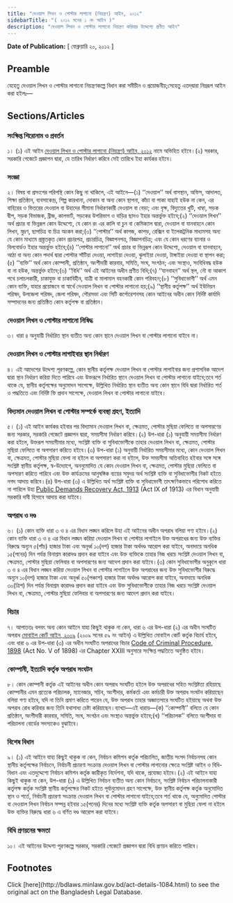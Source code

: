 ```yaml
---
title: "দেওয়াল লিখন ও পোস্টার লাগানো (নিয়ন্ত্রণ) আইন, ২০১২"
sidebarTitle: "( ২০১২ সনের ১ নং আইন )"
description: "দেওয়াল লিখন ও পোস্টার লাগানো নিয়ন্ত্রণ করিবার উদ্দেশ্যে প্রণীত আইন"
---
```


**Date of Publication:** [ ফেব্রুয়ারি ২০, ২০১২ ]

## Preamble

যেহেতু দেওয়াল লিখন ও পোস্টার লাগানো নিয়ন্ত্রণকল্পে বিধান করা সমীচীন ও প্রয়োজনীয়;সেহেতু এতদ্‌দ্বারা নিম্নরূপ আইন করা হইলঃ—

## Sections/Articles

### সংক্ষিপ্ত শিরোনাম ও প্রবর্তন

১। (১) এই আইন [দেওয়াল লিখন ও পোস্টার লাগানো (নিয়ন্ত্রণ) আইন, ২০১২](/laws/act-1084 "দেওয়াল লিখন ও পোস্টার লাগানো (নিয়ন্ত্রণ) আইন, ২০১২") নামে অভিহিত হইবে।(২) সরকার, সরকারি গেজেটে প্রজ্ঞাপন দ্বারা, যে তারিখ নির্ধারণ করিবে সেই তারিখে ইহা কার্যকর হইবে।

### সংজ্ঞা

২। বিষয় বা প্রসংগের পরিপন্থি কোন কিছু না থাকিলে, এই আইনে—(১) ‘‘দেওয়াল’’ অর্থ বাসস্থান, অফিস, আদালত, শিক্ষা প্রতিষ্ঠান, ব্যবসাকেন্দ্র, শিল্প কারখানা, দোকান বা অন্য কোন স্থাপনা, কাঁচা বা পাকা যাহাই হউক না কেন, এর বাহিরের ও ভিতরের দেওয়াল বা উহাদের সীমানা নির্ধারণকারী দেওয়াল বা বেড়া; এবং বৃক্ষ, বিদ্যুতের খুটি, খাম্বা, সড়ক দ্বীপ, সড়ক বিভাজক, ব্রীজ, কালভার্ট, সড়কের উপরিভাগ ও বাড়ির ছাদও ইহার অন্তর্ভুক্ত হইবে;(২) ‘‘দেওয়াল লিখন’’ অর্থ প্রচার বা ভিন্নরূপ কোন উদ্দেশ্যে, যে কোন রং এর কালি বা চুন বা কেমিক্যাল দ্বারা, দেওয়াল বা যানবাহনে কোন লিখন, মুদ্রণ, ছাপচিত্র বা চিত্র অংকন করা;(৩) ‘‘পোস্টার’’ অর্থ কাগজ, কাপড়, রেক্সিন বা ইলেকট্রনিক মাধ্যমসহ অন্য যে কোন মাধ্যমে প্রস্ত্ততকৃত কোন প্রচারপত্র, প্রচারচিত্র, বিজ্ঞাপনপত্র, বিজ্ঞাপনচিত্র; এবং যে কোন ধরণের ব্যানার ও বিলবোর্ডও ইহার অন্তর্ভুক্ত হইবে;(৪) ‘‘পোস্টার লাগানো’’ অর্থ প্রচার বা ভিন্নরূপ কোন উদ্দেশ্যে, দেওয়াল বা যানবাহনে, আঠা বা অন্য কোন পদার্থ দ্বারা পোস্টার সাঁটিয়া দেওয়া, লাগাইয়া দেওয়া, ঝুলাইয়া দেওয়া, টাঙ্গাইয়া দেওয়া বা স্থাপন করা;(৫) ‘‘ব্যক্তি’’ অর্থ কোন কোম্পানী, প্রতিষ্ঠান, অংশীদারী কারবার, সমিতি, সংঘ, সংগঠন; এবং সংস্থাও, সংবিধিবদ্ধ হউক বা না হউক, অন্তর্ভুক্ত হইবে;(৬) ‘‘বিধি’’ অর্থ এই আইনের অধীন প্রণীত বিধি;(৭) ‘‘যানবাহন’’ অর্থ স্থল, নৌ বা আকাশ পথে চলাচলকারী, চাকাযুক্ত বা চাকাবিহীন, যাত্রী বা মালামাল বহনকারী কোন পরিবহন;(৮) ‘‘সুবিধাভোগী’’ অর্থ এমন কোন ব্যক্তি, যাহার প্রয়োজনে বা স্বার্থে দেওয়াল লিখন বা পোস্টার লাগানো হয়;(৯) ‘‘স্থানীয় কর্তৃপক্ষ’’ অর্থ ইউনিয়ন পরিষদ, উপজেলা পরিষদ, জেলা পরিষদ, পৌরসভা এবং সিটি কর্পোরেশনসহ কোন আইনের অধীন কোন নির্দিষ্ট কার্যাদি সম্পাদনের জন্য প্রতিষ্ঠিত কোন কর্তৃপক্ষ বা প্রতিষ্ঠান।

### দেওয়াল লিখন ও পোস্টার লাগানো নিষিদ্ধ

৩। ধারা ৪ অনুযায়ী নির্ধারিত স্থান ব্যতীত অন্য কোন স্থানে দেওয়াল লিখন বা পোস্টার লাগানো যাইবে না।

### দেওয়াল লিখন ও পোস্টার লাগাইবার স্থান নির্ধারণ

৪। এই আদেশের উদ্দেশ্য পূরণকল্পে, কোন স্থানীয় কর্তৃপক্ষ দেওয়াল লিখন বা পোস্টার লাগাইবার জন্য প্রশাসনিক আদেশ দ্বারা স্থান নির্ধারণ করিয়া দিতে পারিবে এবং উক্তরূপে নির্ধারিত স্থানে দেওয়াল লিখন বা পোস্টার লাগানো যাইবে;তবে শর্ত থাকে যে, স্থানীয় কর্তৃপক্ষের অনুমোদন সাপেক্ষে, উল্লিখিত নির্ধারিত স্থান ব্যতীত অন্য কোন স্থানে বিধি দ্বারা নির্ধারিত শর্ত ও পদ্ধতিতে এবং নির্দিষ্ট ফি প্রদান সাপেক্ষে, দেওয়াল লিখন বা পোস্টার লাগানো যাইবে।

### বিদ্যমান দেওয়াল লিখন বা পোস্টার সম্পর্কে ব্যবস্থা গ্রহণ, ইত্যাদি

৫। (১) এই আইন কার্যকর হইবার পর বিদ্যামান দেওয়াল লিখন বা, ক্ষেত্রমত, পোস্টার মুছিয়া ফেলিতে বা অপসারণের জন্য সরকার, সরকারি গেজেটে প্রজ্ঞাপন দ্বারা, সময়সীমা নির্ধারণ করিবে।(২) উপ-ধারা (১) অনুযায়ী সময়সীমা নির্ধারণ করা হইলে, উক্তরূপ সময়সীমার মধ্যে, সংশ্লিষ্ট ব্যক্তি বা সুবিধাভোগীকে তাহার দেওয়াল লিখন বা, ক্ষেত্রমত, পোস্টার মুছিয়া ফেলিতে বা অপসারণ করিতে হইবে।(৩) উপ-ধারা (১) অনুযায়ী নির্ধারিত সময়সীমার মধ্যে, কোন দেওয়াল লিখন বা, ক্ষেত্রমত, পোস্টার মুছিয়া ফেলা না হইলে বা অপসারণ করা না হইলে, উক্ত সময়সীমা অতিবাহিত হইবার সঙ্গে সঙ্গে সংশ্লিষ্ট স্থানীয় কর্তৃপক্ষ, স্ব-উদ্যোগে, অননুমোদিত যে কোন দেওয়াল লিখন বা, ক্ষেত্রমত, পোস্টার মুছিয়া ফেলিতে বা অপসারণ করিতে পারিবে এবং উক্ত কার্যক্রমের আনুষঙ্গিক ব্যয়ের সমুদয় অর্থ সংশ্লিষ্ট ব্যক্তি বা সুবিধাভোগীর নিকট হইতে নগদ আদায় করিবে।(৪) উপ-ধারা (৩) এ উল্লিখিত অর্থ সংশ্লিষ্ট ব্যক্তি বা সুবিধাভোগী তাৎক্ষণিকভাবে পরিশোধ করিতে না পারিলে উহা [Public Demands Recovery Act, 1913](/laws/act-98 "Public Demands Recovery Act, 1913 ") (Act IX of 1913) এর বিধান অনুযায়ী সরকারি দাবী হিসাবে আদায় করা যাইবে।

### অপরাধ ও দণ্ড

৬। (১) কোন ব্যক্তি ধারা ৩ ও ৪ এর বিধান লঙ্ঘন করিলে উহা এই আইনের অধীন অপরাধ বলিয়া গণ্য হইবে।(২) কোন ব্যক্তি ধারা ৩ ও ৪ এর বিধান লঙ্ঘন করিয়া দেওয়াল লিখন বা পোস্টার লাগাইলে উক্ত অপরাধের জন্য উক্ত ব্যক্তির বিরুদ্ধে অন্যূন ৫(পাঁচ) হাজার টাকা এবং অনূর্ধ্ব ১০(দশ) হাজার টাকা অর্থদণ্ড আরোপ করা যাইবে, অনাদায়ে অনধিক ১৫(পনের) দিন পর্যন্ত বিনাশ্রম কারাদণ্ড প্রদান করা যাইবে এবং উক্ত ব্যক্তিকে তাহার নিজ খরচে সংশ্লিষ্ট দেওয়াল লিখন বা, ক্ষেত্রমত, পোস্টার মুছিয়া ফেলিবার বা অপসারণের জন্য আদেশ প্রদান করা যাইবে।(৩) কোন সুবিধাভোগীর অনুকূলে ধারা ৩ ও ৪ এর বিধান লঙ্ঘন করিয়া দেওয়াল লিখন বা পোস্টার লাগাইলে উক্ত অপরাধের জন্য উক্ত সুবিধাভোগীর বিরুদ্ধে অন্যূন ১০(দশ) হাজার টাকা এবং অনূর্ধ্ব ৫০(পঞ্চাশ) হাজার টাকা অর্থদণ্ড আরোপ করা যাইবে, অনাদায়ে অনধিক ৩০(ত্রিশ) দিন পর্যন্ত বিনাশ্রম কারাদণ্ড প্রদান করা যাইবে এবং উক্ত সুবিধাভোগীকে তাহার নিজ খরচে সংশ্লিষ্ট দেওয়াল লিখন বা, ক্ষেত্রমত, পোস্টার মুছিয়া ফেলিবার বা অপসারণের জন্য আদেশ প্রদান করা যাইবে।

### বিচার

৭। আপাততঃ বলবৎ অন্য কোন আইনে যাহা কিছুই থাকুক না কেন, ধারা ৬ এর উপ-ধারা (২) এর অধীন সংঘটিত অপরাধ [মোবাইল কোর্ট আইন, ২০০৯](/laws/act-1025 "মোবাইল কোর্ট আইন, ২০০৯") (২০০৯ সনের ৫৯ নং আইন) এ উল্লিখিত মোবাইল কোর্ট কর্তৃক বিচার্য হইবে, এবং ধারা ৬ এর উপ-ধারা (৩) এর অধীন সংঘটিত অপরাধের বিচার [Code of Criminal Procedure, 1898](/laws/act-75 "Code of Criminal Procedure, 1898") (Act No. V of 1898) এর Chapter XXIII অনুসারে সংক্ষিপ্ত পদ্ধতিতে অনুষ্ঠিত হইবে।

### কোম্পানী, ইত্যাদি কর্তৃক অপরাধ সংঘটন

৮। কোন কোম্পানী কর্তৃক এই আইনের অধীন কোন অপরাধ সংঘটিত হইলে উক্ত অপরাধের সহিত সংশ্লিষ্টতা রহিয়াছে কোম্পানীর এমন প্রত্যেক পরিচালক, ম্যানেজার, সচিব, অংশীদার, কর্মকর্তা এবং কর্মচারী উক্ত অপরাধ সংঘটন করিয়াছেন বলিয়া গণ্য হইবে, যদি না তিনি প্রমাণ করিতে পারেন যে, উক্ত অপরাধ তাহার অজ্ঞাতসারে সংঘটিত হইয়াছে অথবা উক্ত অপরাধ রোধ করিবার জন্য তিনি যথাসাধ্য চেষ্টা করিয়াছেন।ব্যাখ্যা—এই ধারায়—(ক) ‘‘কোম্পানী’’ বলিতে যে কোন প্রতিষ্ঠান, অংশীদারী কারবার, সমিতি, সংঘ, সংগঠন এবং সংস্থাও অন্তর্ভুক্ত হইবে;(খ) ‘‘পরিচালক’’ বলিতে অংশীদার বা পরিচালনা বোর্ডের সদস্যকেও বুঝাইবে।

### বিশেষ বিধান

৯। (১) এই আইনে যাহা কিছুই থাকুক না কেন, নির্বাচন কমিশন কর্তৃক পরিচালিত, জাতীয় সংসদ নির্বাচনসহ কোন স্থানীয় কর্তৃপক্ষের নির্বাচনে, নির্বাচনী প্রচারণা সংক্রান্ত দেওয়াল লিখন বা পোস্টার লাগানোর ক্ষেত্রে সংশ্লিষ্ট আইন ও বিধি-বিধান এবং এতদুদ্দেশ্যে নির্বাচন কমিশন কর্তৃক জারীকৃত নির্দেশনা, যদি থাকে, প্রযোজ্য হইবে।(২) এই আইনে যাহা কিছুই থাকুক না কেন, উপ-ধারা (১) এ উল্লিখিত নির্বাচন ব্যতীত অন্য কোন নির্বাচনে, সংশ্লিষ্ট নির্বাচন পরিচালনাকারী কর্তৃপক্ষ কর্তৃক সংশ্লিষ্ট স্থানীয় কর্তৃপক্ষের নিকট হইতে পূর্বানুমোদন গ্রহণ সাপেক্ষে, উক্ত স্থানীয় কর্তৃপক্ষ কর্তৃক অনুমোদিত স্থান ও শর্তে, নির্বাচনী প্রচারণা সংক্রান্ত দেওয়াল লিখন বা পোস্টার লাগানো যাইবে;তবে শর্ত থাকে যে, অনুমোদিত পোস্টার বা দেওয়াল লিখন নির্বাচন সম্পন্ন হইবার ১৫(পনের) দিনের মধ্যে সংশ্লিষ্ট ব্যক্তি কর্তৃক অপসারণ বা মুছিয়া ফেলা না হইলে উক্ত ব্যক্তির বিরুদ্ধে ধারা ৬ এ বর্ণিত দণ্ড আরোপ করা যাইবে।

### বিধি প্রণয়নের ক্ষমতা

১০। এই আইনের উদ্দেশ্য পূরণকল্পে সরকার, সরকারি গেজেটে প্রজ্ঞাপন দ্বারা বিধি প্রণয়ন করিতে পারিবে।

## Footnotes

<Note>
  Click [here](http://bdlaws.minlaw.gov.bd/act-details-1084.html) to see the original act on the Bangladesh Legal Database.
</Note>
